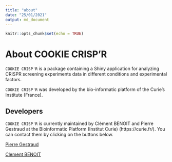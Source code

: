 ```yaml
---
title: "about"
date: "25/01/2021"
output: md_document
---
```


```r
knitr::opts_chunk$set(echo = TRUE)
```
# About COOKIE CRISP'R

`COOKIE CRISP'R` is a package containing a Shiny application for
analyzing CRISPR screening experiments data in different conditions and experimental factors.

`COOKIE CRISP'R` was developed by the bio-informatic platform of the Curie's Institute (France). 

## Developers

`COOKIE CRISP'R` is currently maintained by Clément BENOIT and Pierre Gestraud at the Bioinformatic Platform (Institut Curie) (https://curie.fr/).
You can contact them by clicking on the buttons below.

<a href="mailto:mailto:pierre.gestraud@curie.fr?subject=[COOKIE CRISP'R_feedback]" class="btn btn-primary">Pierre Gestraud</a>

<a href="mailto:mailto:clement.benoit@curie.fr?subject=[COOKIE CRISP'R_feedback]" class="btn btn-primary">Clement BENOIT</a>